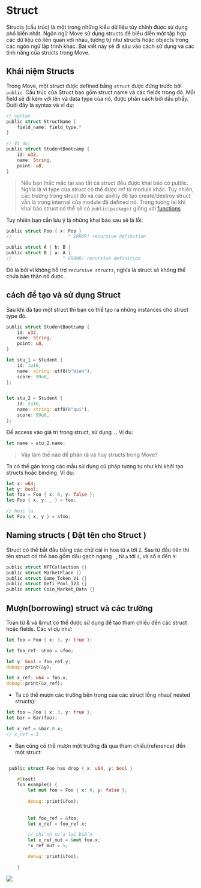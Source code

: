 
# Struct 

Structs (cấu trúc) là một trong những kiểu dữ liệu tùy chỉnh được sử dụng phổ biến nhất. Ngôn ngữ Move sử dụng structs để biểu diễn một tập hợp các dữ liệu có liên quan với nhau, tương tự như structs hoặc objects trong các ngôn ngữ lập trình khác. Bài viết này sẽ đi sâu vào cách sử dụng và các tính năng của structs trong Move. 

## Khái niệm Structs 

Trong Move, một struct được defined bằng `struct` được đứng trước bởi `public`. Cấu trúc của Struct bao gồm struct name và các fields trong đó. Mỗi field sẽ đi kèm với tên và data type của nó, được phân cách bởi dấu phẩy. Dưới đây là syntax và ví dụ: 

```rust
// syntax
public struct StructName {
    field_name: field_type,*
}

// Ví dụ:
public struct StudentBootcamp {
    id: u32,
    name: String,
    point: u8,
}
```


> Nếu bạn thắc mắc tại sao tất cả struct đều được khai báo có public. Nghĩa là vì type của struct có thể được ref từ module khác. Tuy nhiên, các trường trong struct đó và các ability để tạo create/destroy struct vẫn là trong internal của module đã defined nó. Trong tương lai khi khai báo struct có thể sẽ có `public(package)` giống với [functions](./function)


Tuy nhiên bạn cần lưu ý là những khai báo sau sẽ là lỗi: 

```rust
public struct Foo { x: Foo }
//                     ^ ERROR! recursive definition

public struct A { b: B }
public struct B { a: A }
//                   ^ ERROR! recursive definition

```

Đó là bởi vì không hỗ trợ `recursive structs`, nghĩa là struct sẽ không thể chứa bản thân nó được.


## cách để tạo và sử dụng Struct

Sau khi đã tạo một struct thì bạn có thể tạo ra những instances cho struct type đó. 


```rust 
public struct StudentBootcamp {
    id: u32,
    name: String,
    point: u8,
}

let stu_1 = Student {
    id: 1u16,
    name: string::utf8(b"Hien"),
    score: 99u8,
};


let stu_2 = Student {
    id: 2u16,
    name: string::utf8(b"qui"),
    score: 99u8,
};
```

Để access vào giá trị trong struct, sử dụng `.`. Ví dụ: 

```rust 
let name = stu_2.name; 
```


> Vậy làm thế nào để phân rã và hủy structs trong Move?

Ta có thể gán trong các mẫu sử dụng cú pháp tương tự như khi khởi tạo structs hoặc binding. Ví dụ: 


```rust 
let x: u64;
let y: bool;
let foo = Foo { x: 0, y: false };
let Foo { x, y: _ } = foo; 

// hoac la 
let Foo { x, y } = &foo;
```

## Naming structs ( Đặt tên cho Struct )

Struct có thể bắt đầu bằng các chữ cái in hoa từ `A` tới `Z`. Sau từ đầu tiên thì tên struct có thể bao gồm dấu gạch ngang `_`, từ `a` tới `z`, và số `0` đến `9`: 


```rust 
public struct NFTCollection {}
public struct MarketPlace {}
public struct Game_Token_V1 {}
public struct Defi_Pool_123 {}
public struct Coin_Market_Data {}
```

## Mượn(borrowing) struct và các trường 

Toán tử & và &mut có thể được sử dụng để tạo tham chiếu đến các struct hoặc fields. Các ví dụ như: 


```rust
let foo = Foo { x: 3, y: true };

let foo_ref: &Foo = &foo;

let y: bool = foo_ref.y;
debug::print(&y);

let x_ref: u64 = foo.x; 
debug::print(&x_ref);
```

* Ta có thể mượn  các trường bên trong của các struct lồng nhau( nested structs):

```rust
let foo = Foo { x: 3, y: true };
let bar = Bar(foo);

let x_ref = &bar.0.x;
// x_ref = 3 

```

* Bạn cũng có thể mượn một trường đã qua tham chiếu(reference) đến một struct:

```rust

 public struct Foo has drop { x: u64, y: bool }

    #[test]
    fun example() {
        let mut foo = Foo { x: 0, y: false };
        
        debug::print(&foo);
       
        
        let foo_ref = &foo;
        let x_ref = foo_ref.x;

        // chỉnh sửa lại biến 
        let x_ref_mut = &mut foo.x;
        *x_ref_mut = 5;

        debug::print(&foo);

    }

```

![](../assets/Basic_Move_Programming_image/borrow_struct.png)
